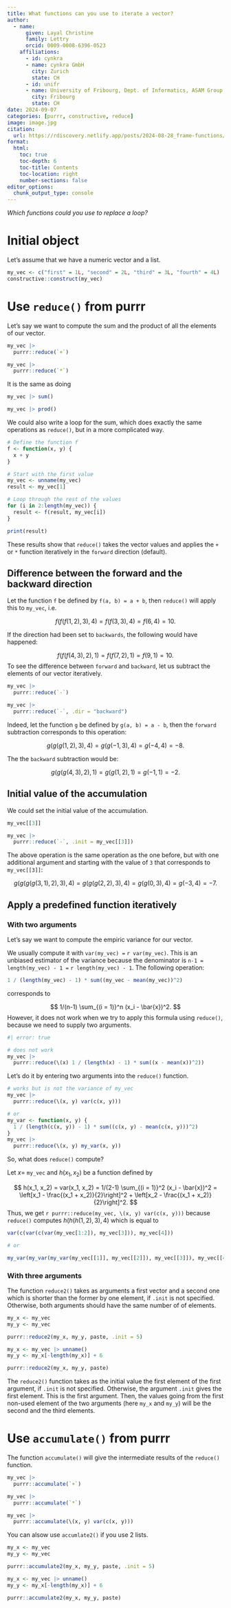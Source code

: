 ```yaml
---
title: What functions can you use to iterate a vector?
author:
  - name:
      given: Layal Christine
      family: Lettry
      orcid: 0009-0008-6396-0523
    affiliations:
      - id: cynkra
      - name: cynkra GmbH
        city: Zurich
        state: CH
      - id: unifr
      - name: University of Fribourg, Dept. of Informatics, ASAM Group
        city: Fribourg
        state: CH
date: 2024-09-07
categories: [purrr, constructive, reduce]
image: image.jpg
citation: 
  url: https://rdiscovery.netlify.app/posts/2024-08-28_frame-functions/
format:
  html:
    toc: true
    toc-depth: 6
    toc-title: Contents
    toc-location: right
    number-sections: false
editor_options: 
  chunk_output_type: console
---
```


*Which functions could you use to replace a loop?*

# Initial object

Let's assume that we have a numeric vector and a list.

```r
my_vec <- c("first" = 1L, "second" = 2L, "third" = 3L, "fourth" = 4L)
constructive::construct(my_vec)
```

# Use `reduce()` from purrr

Let's say we want to compute the sum and the product of all the elements of our vector.

```r
my_vec |>
  purrr::reduce(`+`)

my_vec |>
  purrr::reduce(`*`)
```

It is the same as doing

```r
my_vec |> sum()

my_vec |> prod()
```

We could also write a loop for the sum, which does exactly the same operations as `reduce()`, but in a more complicated way.

```r
# Define the function f
f <- function(x, y) {
  x + y
}

# Start with the first value
my_vec <- unname(my_vec)
result <- my_vec[1]

# Loop through the rest of the values
for (i in 2:length(my_vec)) {
  result <- f(result, my_vec[i])
}

print(result)
```

These results show that `reduce()` takes the vector values and applies the `+` or `*` function iteratively in the `forward` direction (default).

## Difference between the forward and the backward direction

Let the function `f` be defined by `f(a, b) = a + b`, then `reduce()` will apply this to `my_vec`, i.e. 

$$
f(f(f(1, 2), 3), 4) = f(f(3, 3), 4) = f(6, 4) = 10.
$$

If the direction had been set to `backwards`, the following would have happened: 

$$
f(f(f(4, 3), 2), 1) = f(f(7, 2), 1) = f(9, 1) = 10.
$$ 
To see the difference between `forward` and `backward`, let us subtract the elements of our vector iteratively.

```r
my_vec |>
  purrr::reduce(`-`)

my_vec |>
  purrr::reduce(`-`, .dir = "backward")
```

Indeed, let the function `g` be defined by `g(a, b) = a - b`, then the `forward` subtraction corresponds to this operation: 

$$
g(g(g(1, 2), 3), 4) = g(g(-1, 3), 4) = g(-4, 4) = -8. 
$$

The the `backward` subtraction would be:

$$ 
g(g(g(4, 3), 2), 1) = g(g(1, 2), 1) = g(-1, 1) = -2.
$$

## Initial value of the accumulation

We could set the initial value of the accumulation.

```r
my_vec[[3]]

my_vec |>
  purrr::reduce(`-`, .init = my_vec[[3]])
```

The above operation is the same operation as the one before, but with one additional argument and starting with the value of `3` that corresponds to `my_vec[[3]]`:

$$
g(g(g(g(3, 1), 2), 3), 4) = g(g(g(2, 2), 3), 4) = g(g(0, 3), 4) = g(-3, 4) = -7.
$$

## Apply a predefined function iteratively

### With two arguments

Let's say we want to compute the empiric variance for our vector. 

We usually compute it with `var(my_vec) =` `r var(my_vec)`. 
This is an unbiased estimator of the variance because the denominator is `n-1 = length(my_vec) - 1 =` `r length(my_vec) - 1`. 
The following operation:

```r
1 / (length(my_vec) - 1) * sum((my_vec - mean(my_vec))^2)
```

corresponds to 

$$ 
1/(n-1) \sum_{(i = 1)}^n (x_i - \bar{x})^2.
$$
However, it does not work when we try to apply this formula using `reduce()`, because we need to supply two arguments. 

```r
#| error: true

# does not work
my_vec |>
  purrr::reduce(\(x) 1 / (length(x) - 1) * sum((x - mean(x))^2))
```

Let's do it by entering two arguments into the `reduce()` function.

```r
# works but is not the variance of my_vec
my_vec |>
  purrr::reduce(\(x, y) var(c(x, y)))

# or
my_var <- function(x, y) {
  1 / (length(c(x, y)) - 1) * sum((c(x, y) - mean(c(x, y)))^2)
}
my_vec |>
  purrr::reduce(\(x, y) my_var(x, y))
```

So, what does `reduce()` compute?

Let $x =$ `my_vec` and $h(x_1, x_2)$ be a function defined by

$$
h(x_1, x_2) = var(x_1, x_2) = 1/(2-1) \sum_{(i = 1)}^2 (x_i - \bar{x})^2 = \left[x_1 - \frac{(x_1 + x_2)}{2}\right]^2 + \left[x_2 - \frac{(x_1 + x_2)}{2}\right]^2.
$$
Thus, we get `r purrr::reduce(my_vec, \(x, y) var(c(x, y)))` because `reduce()` computes $h(h(h(1, 2), 3), 4)$ which is equal to 

```r
var(c(var(c(var(my_vec[1:2]), my_vec[3])), my_vec[4]))

# or

my_var(my_var(my_var(my_vec[[1]], my_vec[[2]]), my_vec[[3]]), my_vec[[4]])
```


### With three arguments

The function `reduce2()` takes as arguments a first vector and a second one which is shorter than the former by one element, if `.init` is not specified. 
Otherwise, both arguments should have  the same number of of elements.

```r
my_x <- my_vec
my_y <- my_vec

purrr::reduce2(my_x, my_y, paste, .init = 5)

my_x <- my_vec |> unname()
my_y <- my_x[-length(my_x)] + 6

purrr::reduce2(my_x, my_y, paste)
```

The `reduce2()` function takes as the initial value the first element of the first argument, if `.init` is not specified. 
Otherwise, the argument `.init` gives the first element. 
This is the first argument. 
Then, the values going from the first non-used element of the two arguments (here `my_x` and `my_y`) will be the second and the third elements. 

# Use `accumulate()` from purrr

The function `accumulate()` will give the intermediate results of the `reduce()` function.

```r
my_vec |>
  purrr::accumulate(`+`)

my_vec |>
  purrr::accumulate(`*`)

my_vec |>
  purrr::accumulate(\(x, y) var(c(x, y)))
```

You can alsow use `accumlate2()` if you use 2 lists.

```r
my_x <- my_vec
my_y <- my_vec

purrr::accumulate2(my_x, my_y, paste, .init = 5)

my_x <- my_vec |> unname()
my_y <- my_x[-length(my_x)] + 6

purrr::accumulate2(my_x, my_y, paste)
```

